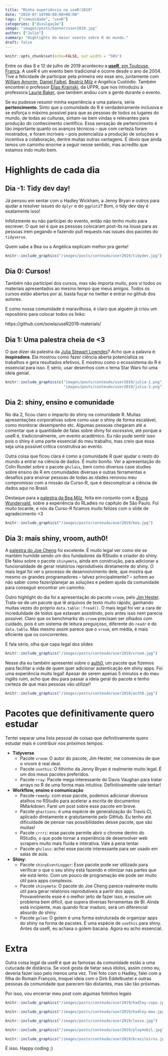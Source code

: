 ```yaml
---
title: "Minha experiência na useR!2019"
date: "2019-07-14T00:00:00+00:00"
tags: ["comunidade", "useR"]
categories: ["divulgação"]
image: "images/posts/banner/user2019.jpg"
author: ["Julio"]
summary: "Highlights do maior evento sobre R do mundo."
draft: false
---
```


```r
knitr::opts_chunk$set(echo=FALSE, out.width = "50%")
```

Entre os dias 8 e 12 de julho de 2019 aconteceu a [**useR**, em Toulouse, França](http://user2019.r-project.org/). A useR é um evento bem tradicional e ocorre desde o ano de 2004. Tive a felicidade de participar pela primeira vez esse ano, juntamente com [William Amorim](https://www.curso-r.com/author/william/), [Daniel Falbel](https://github.com/dfalbel), [Beatriz Milz](https://twitter.com/beamilz) e Angélica Custódio. Também encontrei o professor [Elias Krainski](http://www.leg.ufpr.br/~elias/), da UFPR, que nos introduziu à professora [Laurie Baker](https://www.researchgate.net/profile/Laurie_Baker2), que também andou com a gente durante o evento.

Se eu pudesse resumir minha experiência a uma palavra, seria **pertencimento**. Sinto que a comunidade do R é verdadeiramente inclusiva e se esforça o máximo possível para que as pessoas de todos os lugares do mundo, de todas as culturas, sintam-se bem vindas e relevantes para produção do conhecimento científico. Essa sensação de pertencimento é tão importante quanto os avanços técnicos -- que com certeza foram mostrados, e foram incríveis -- pois potencializa a produção de soluções e incentiva a colaboração, dentre muitas outras vantagens. É óbvio que ainda temos um caminho enorme a seguir nesse sentido, mas acredito que estamos indo muito bem.

# Highlights de cada dia

## Dia -1: Tidy dev day!

Já pensou em sentar com o Hadley Wickham, a Jenny Bryan e outros para ajudar a resolver issues do `dplyr` e do `ggplot2`? Bom, o tidy dev day é exatamente isso!

Infelizmente eu não participei do evento, então não tenho muito para escrever. O que sei é que as pessoas colocaram post-its na lousa para as pessoas irem pegando e fazendo pull requests nas issues dos pacotes do `tidyverse`.

Quem sabe a Bea ou a Angélica explicam melhor pra gente!

```r
knitr::include_graphics("/images/posts/conteudo/user2019/tidydev.jpg")
```

## Dia 0: Cursos!

Também não participei dos cursos, mas não importa muito, pois vi todos os materiais apresentados ao mesmo tempo que meus amigos. Todos os cursos estão abertos por aí, basta fuçar no twitter e entrar no github dos autores. 

E como nossa comunidade é maravilhosa, é claro que alguém já criou um repositório para colocar todos os links:

https://github.com/sowla/useR2019-materials/

## Dia 1: Uma palestra cheia de <3

O que dizer da palestra da [Julia Stewart Lowndes](https://www.youtube.com/watch?v=Z8PqwFPqn6Y)? Acho que a palavra é: **inspiradora**. Ela mostrou como fazer ciência aberta potencializa os trabalhos e gera resultados efetivos. E mostrou como o ecossistema do R é essencial para isso. E sério, usar desenhos com o tema Star Wars foi uma ideia genial.

```r
knitr::include_graphics(c("images/posts/conteudo/user2019/julia-1.png", 
                          "images/posts/conteudo/user2019/julia-2.png"))
```

## Dia 2: shiny, ensino e comunidade

No dia 2, ficou claro o impacto do shiny na comunidade R. Muitas apresentações corporativas sobre como usar o shiny de forma escalável, como monitorar desempenho etc. Algumas pessoas chegaram até a comentar que a quantidade de falas sobre shiny foi *excessiva*, até porque a useR é, tradicionalmente, um evento acadêmico. Eu não pude sentir isso pois o shiny é uma parte essencial do meu trabalho, mas creio que essa seja uma possível crítica construtiva ao evento.

Outra coisa que ficou clara é como a comunidade R quer ajudar o resto do mundo a entrar na ciência de dados. É muito bonito. Ver a apresentação do Colin Rundel sobre o pacote `ghclass`, bem como diversos case studies sobre ensino de R em comunidades diversas e outras ferramentas e desafios para ensinar pessoas de todas as idades renovou meu compromisso com a missão da Curso-R, que é descomplicar a ciência de dados aqui no Brasil.

Destaque para a [palestra da Bea Milz](https://beatrizmilz.github.io/useR2019/), feita em conjunto com a [Bruna Wundervald](https://brunaw.com), sobre a experiência do RLadies no capítulo de São Paulo. Foi muito tocante, e nós da Curso-R ficamos muito felizes com o slide de agradecimento <3

```r
knitr::include_graphics("/images/posts/conteudo/user2019/bea.jpg")
```


## Dia 3: mais shiny, vroom, auth0!

A [palestra do Joe Cheng](https://www.youtube.com/watch?v=5KByRC6eqC8&feature=youtu.be&t=697) foi excelente. É muito legal ver como ele se mantém humilde sendo um dos fundadores da RStudio e criador do shiny. Ele falou sobre o pacote `shinymeta`, ainda em construção, para adicionar a funcionalidade de gerar relatórios reprodutíveis diretamente do shiny. O mais legal foi ver o processo de desenvolvimento dele, que mostra que mesmo os grandes programadores -- talvez principalmente? -- sofrem ao não saber como fazer/planejar as soluções e pedem ajuda da comunidade para conseguir encontrar um caminho.

Outro highlight do dia foi a apresentação do pacote `vroom`, pelo [Jim Hester](https://speakerdeck.com/jimhester/vroom). Trata-se de um pacote que lê arquivos de texto muito rápido, ganhando muitas vezes do próprio `data.table::fread()`. O mais legal foi ver a cara de incredulidade de todos que estavam assistindo, pois antes isso nem parecia possível. Claro que os benchmarks do `vroom` precisam ser olhados com cuidado, pois é um sistema de leitura preguiçoso, diferente do `readr` e do `data.table`. Mas mesmo assim parece que o `vroom`, em média, é mais eficiente que os concorrentes.

E fala sério, olha que capa legal dos slides

```r
knitr::include_graphics("/images/posts/conteudo/user2019/vroom.jpg")
```

Nesse dia eu também apresentei sobre o [auth0](https://github.com/curso-r/auth0), um pacote que fizemos para facilitar a vida de quem quer adicionar autenticação em shiny apps. Foi uma experiência muito legal! Apesar de serem apenas 5 minutos e do meu inglês ruim, acho que deu para passar a ideia geral do pacote e tenho certeza de que mais pessoas vão utilizar!

```r
knitr::include_graphics("/images/posts/conteudo/user2019/auth0.jpg")
```

# Pacotes que definitivamente quero estudar

Tentei separar uma lista pessoal de coisas que definitivamente quero estudar mais e contribuir nos próximos tempos.

- **Tidyverse**
  - Pacote `vroom`: O autor do pacote, Jim Hester, me convenceu de que o vroom é real deal. 
  - Pacote `usethis`: O filhinho da Jenny Bryan é realmente muito legal. É um dos meus pacotes preferidos.
  - Pacote `rray`: Pacote mega interessante do Davis Vaughan para tratar arrays no R de uma forma mais intuitiva. Definitivamente vale tentar!
- **Workflow, ensino e comunicação**
  - Pacote `remedy`: com esse pacote, podemos adicionar diversos atalhos no RStudio para acelerar a escrita de documentos RMarkdown. Farei um post sobre esse pacote em breve.
  - Pacote `ghactions`: é uma espécie de generalização do Travis CI, aplicado diretamente e gratuitamente pelo GitHub. Eu tenho até dificuldade de pensar nas possibilidades desse pacote, que são muitas!
  - Pacote `crrri`: esse pacote permite abrir o chrome dentro do RStudio, o que pode tornar a experiência de desenvolver web scrapers muito mais fluida e interativa. Vale à pena tentar.
  - Pacote `ghclass`: achei esse pacote interessante para ser usado em salas de aula. 
- **Shiny**:
  - Pacote `shinyEventLogger`: Esse pacote pode ser utilizado para verificar o que o seu shiny está fazendo e otimizar nas partes que ele está lento. Com um pouco de programação ele pode ser muito útil para apps complexos.
  - Pacote `shinymeta`: O pacote do Joe Cheng parece realmente muito útil para gerar relatórios reprodutíveis a partir dos apps. Provavelmente esse é o melhor jeito de fazer isso, e resolve um problema bem difícil, que supera diversas ferramentas de BI. Ainda está incipiente, mas quando ficar maduro, será um diferencial absurdo do shiny.
  - Pacote `golem`: O golem é uma forma estruturada de organizar apps do shiny na forma de pacotes. É uma espécie de `usethis` para shiny. Antes da useR, eu achava o golem bacana. Agora eu acho essencial.

# Extra

Outra coisa legal da useR é que as famosas da comunidade estão a uma cutucada de distância. Se você gosta de tietar seus ídolos, assim como eu, deveria fazer isso pelo menos uma vez. Tirei foto com o Hadley, falei com a filha do Romain François, troquei ideia com o Dirk Eddelbuetel e outras pessoas da comunidade que parecem tão distantes, mas são tão próximas.

Por isso, vou encerrar meu post com algumas fotinhos legais

```r
knitr::include_graphics("/images/posts/conteudo/user2019/hadley-copo.jpg")
```

```r
knitr::include_graphics("/images/posts/conteudo/user2019/hadley-mao.jpg")
```

```r
knitr::include_graphics("/images/posts/conteudo/user2019/lexie.jpg")
```

```r
knitr::include_graphics("/images/posts/conteudo/user2019/playmobil.jpg")
```

```r
knitr::include_graphics("/images/posts/conteudo/user2019/brasileiros.jpg")
```

É isso. Happy coding ;)










